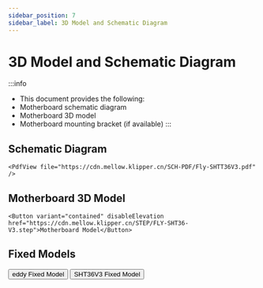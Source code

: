 ```yaml
---
sidebar_position: 7
sidebar_label: 3D Model and Schematic Diagram
---
```


# 3D Model and Schematic Diagram

:::info
* This document provides the following:
* Motherboard schematic diagram
* Motherboard 3D model
* Motherboard mounting bracket (if available)
:::

## Schematic Diagram

    <PdfView file="https://cdn.mellow.klipper.cn/SCH-PDF/Fly-SHTT36V3.pdf" />

## Motherboard 3D Model

    <Button variant="contained" disableElevation href="https://cdn.mellow.klipper.cn/STEP/FLY-SHT36-V3.step">Motherboard Model</Button>

## Fixed Models
  <Button variant="contained" disableElevation href="https://github.com/xishangyue/Model-library/tree/578a99735b61c3ac7451ba36395f667783d5d09a/eddy">eddy Fixed Model</Button>
  <Button variant="contained" disableElevation href="https://github.com/xishangyue/Model-library/tree/0c62e7b480a9ba1cd56bb4bbc875e02d676fa3ae/SHT36">SHT36V3 Fixed Model</Button>
